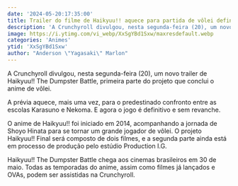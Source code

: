 ```yaml
---
date: '2024-05-20:17:35:00'
title: Trailer do filme de Haikyuu!! aquece para partida de vôlei definitiva
description: 'A Crunchyroll divulgou, nesta segunda-feira (20), um novo trailer de Haikyuu!! The Dumpster Battle, primeira parte do projeto que conclui o anime de vôlei.'
image: https://i.ytimg.com/vi_webp/XxSgYBd1Sxw/maxresdefault.webp
categories: 'Animes'
ytid: 'XxSgYBd1Sxw'
author: "Anderson \"Yagasaki\" Marlon"
---
```


A Crunchyroll divulgou, nesta segunda-feira (20), um novo trailer de Haikyuu!! The Dumpster Battle, primeira parte do projeto que conclui o anime de vôlei.

A prévia aquece, mais uma vez, para o predestinado confronto entre as escolas Karasuno e Nekoma. E agora o jogo é definitivo e sem revanche.

O anime de Haikyuu!! foi iniciado em 2014, acompanhando a jornada de Shoyo Hinata para se tornar um grande jogador de vôlei. O projeto Haikyuu!! Final será composto de dois filmes, e a segunda parte ainda está em processo de produção pelo estúdio Production I.G.

Haikyuu!! The Dumpster Battle chega aos cinemas brasileiros em 30 de maio. Todas as temporadas do anime, assim como filmes já lançados e OVAs, podem ser assistidas na Crunchyroll.

